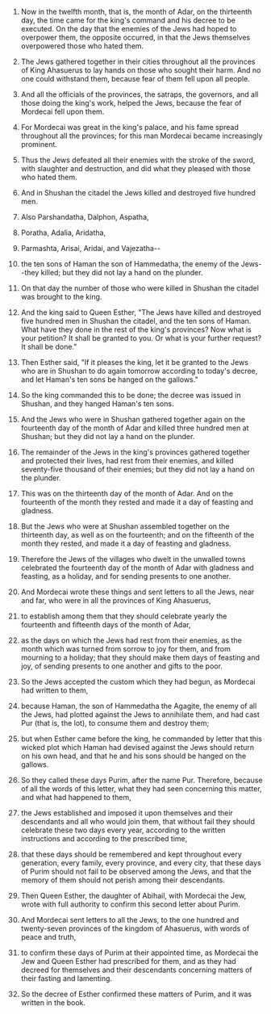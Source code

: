 
1. Now in the twelfth month, that is, the month of Adar, on the thirteenth day, the time came for the king's command and his decree to be executed. On the day that the enemies of the Jews had hoped to overpower them, the opposite occurred, in that the Jews themselves overpowered those who hated them.

2. The Jews gathered together in their cities throughout all the provinces of King Ahasuerus to lay hands on those who sought their harm. And no one could withstand them, because fear of them fell upon all people.

3. And all the officials of the provinces, the satraps, the governors, and all those doing the king's work, helped the Jews, because the fear of Mordecai fell upon them.

4. For Mordecai was great in the king's palace, and his fame spread throughout all the provinces; for this man Mordecai became increasingly prominent.

5. Thus the Jews defeated all their enemies with the stroke of the sword, with slaughter and destruction, and did what they pleased with those who hated them.

6. And in Shushan the citadel the Jews killed and destroyed five hundred men.

7. Also Parshandatha, Dalphon, Aspatha,

8. Poratha, Adalia, Aridatha,

9. Parmashta, Arisai, Aridai, and Vajezatha--

10. the ten sons of Haman the son of Hammedatha, the enemy of the Jews--they killed; but they did not lay a hand on the plunder.

11. On that day the number of those who were killed in Shushan the citadel was brought to the king.

12. And the king said to Queen Esther, "The Jews have killed and destroyed five hundred men in Shushan the citadel, and the ten sons of Haman. What have they done in the rest of the king's provinces? Now what is your petition? It shall be granted to you. Or what is your further request? It shall be done."

13. Then Esther said, "If it pleases the king, let it be granted to the Jews who are in Shushan to do again tomorrow according to today's decree, and let Haman's ten sons be hanged on the gallows."

14. So the king commanded this to be done; the decree was issued in Shushan, and they hanged Haman's ten sons.

15. And the Jews who were in Shushan gathered together again on the fourteenth day of the month of Adar and killed three hundred men at Shushan; but they did not lay a hand on the plunder.

16. The remainder of the Jews in the king's provinces gathered together and protected their lives, had rest from their enemies, and killed seventy-five thousand of their enemies; but they did not lay a hand on the plunder.

17. This was on the thirteenth day of the month of Adar. And on the fourteenth of the month they rested and made it a day of feasting and gladness.

18. But the Jews who were at Shushan assembled together on the thirteenth day, as well as on the fourteenth; and on the fifteenth of the month they rested, and made it a day of feasting and gladness.

19. Therefore the Jews of the villages who dwelt in the unwalled towns celebrated the fourteenth day of the month of Adar with gladness and feasting, as a holiday, and for sending presents to one another.

20. And Mordecai wrote these things and sent letters to all the Jews, near and far, who were in all the provinces of King Ahasuerus,

21. to establish among them that they should celebrate yearly the fourteenth and fifteenth days of the month of Adar,

22. as the days on which the Jews had rest from their enemies, as the month which was turned from sorrow to joy for them, and from mourning to a holiday; that they should make them days of feasting and joy, of sending presents to one another and gifts to the poor.

23. So the Jews accepted the custom which they had begun, as Mordecai had written to them,

24. because Haman, the son of Hammedatha the Agagite, the enemy of all the Jews, had plotted against the Jews to annihilate them, and had cast Pur (that is, the lot), to consume them and destroy them;

25. but when Esther came before the king, he commanded by letter that this wicked plot which Haman had devised against the Jews should return on his own head, and that he and his sons should be hanged on the gallows.

26. So they called these days Purim, after the name Pur. Therefore, because of all the words of this letter, what they had seen concerning this matter, and what had happened to them,

27. the Jews established and imposed it upon themselves and their descendants and all who would join them, that without fail they should celebrate these two days every year, according to the written instructions and according to the prescribed time,

28. that these days should be remembered and kept throughout every generation, every family, every province, and every city, that these days of Purim should not fail to be observed among the Jews, and that the memory of them should not perish among their descendants.

29. Then Queen Esther, the daughter of Abihail, with Mordecai the Jew, wrote with full authority to confirm this second letter about Purim.

30. And Mordecai sent letters to all the Jews, to the one hundred and twenty-seven provinces of the kingdom of Ahasuerus, with words of peace and truth,

31. to confirm these days of Purim at their appointed time, as Mordecai the Jew and Queen Esther had prescribed for them, and as they had decreed for themselves and their descendants concerning matters of their fasting and lamenting.

32. So the decree of Esther confirmed these matters of Purim, and it was written in the book.


